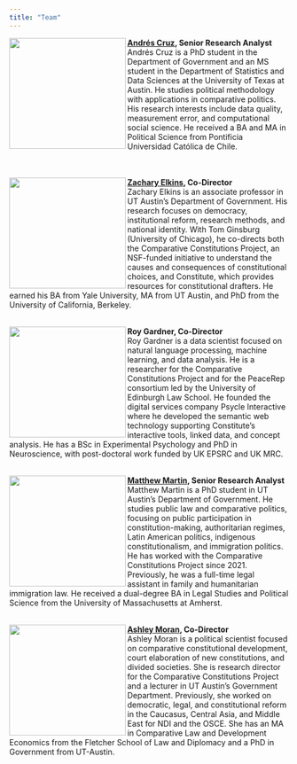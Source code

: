```yaml
---
title: "Team"
---
```


<img align="left" src="images/Cruz.png" width="210" height="200">

**[Andrés Cruz](https://arcruz0.github.io/), Senior Research Analyst**
<br>Andrés Cruz is a PhD student in the Department of Government and an MS student in the Department of Statistics and Data Sciences at the University of Texas at Austin. He studies political methodology with applications in comparative politics. His research interests include data quality, measurement error, and computational social science. He received a BA and MA in Political Science from Pontificia Universidad Católica de Chile.

<br><br><img align="left" src="images/Elkins.png" width="210" height="200">
**[Zachary Elkins](https://liberalarts.utexas.edu/government/faculty/elkinszs), Co-Director**
<br>Zachary Elkins is an associate professor in UT Austin’s Department of Government. His research focuses on democracy, institutional reform, research methods, and national identity. With Tom Ginsburg (University of Chicago), he co-directs both the Comparative Constitutions Project, an NSF-funded initiative to understand the causes and consequences of constitutional choices, and Constitute, which provides resources for constitutional drafters. He earned his BA from Yale University, MA from UT Austin, and PhD from the University of California, Berkeley.

<br><img align="left" src="images/Gardner.png" width="210" height="200">
**Roy Gardner, Co-Director**
<br>Roy Gardner is a data scientist focused on natural language processing, machine learning, and data analysis. He is a researcher for the Comparative Constitutions Project and for the PeaceRep consortium led by the University of Edinburgh Law School. He founded the digital services company Psycle Interactive where he developed the semantic web technology supporting Constitute’s interactive tools, linked data, and concept analysis. He has a BSc in Experimental Psychology and PhD in Neuroscience, with post-doctoral work funded by UK EPSRC and UK MRC.

<br><img align="left" src="images/Martin.png" width="210" height="200">
**[Matthew Martin](https://mattjamesmartin.github.io/), Senior Research Analyst**
<br>Matthew Martin is a PhD student in UT Austin’s Department of Government. He studies public law and comparative politics, focusing on public participation in constitution-making, authoritarian regimes, Latin American politics, indigenous constitutionalism, and immigration politics. He has worked with the Comparative Constitutions Project since 2021. Previously, he was a full-time legal assistant in family and humanitarian immigration law. He received a dual-degree BA in Legal Studies and Political Science from the University of Massachusetts at Amherst.

<br><img align="left" src="images/Moran.png" width="210" height="200">
**[Ashley Moran](https://liberalarts.utexas.edu/government/faculty/am49396), Co-Director**
<br>Ashley Moran is a political scientist focused on comparative constitutional development, court elaboration of new constitutions, and divided societies. She is research director for the Comparative Constitutions Project and a lecturer in UT Austin’s Government Department. Previously, she worked on democratic, legal, and constitutional reform in the Caucasus, Central Asia, and Middle East for NDI and the OSCE. She has an MA in Comparative Law and Development Economics from the Fletcher School of Law and Diplomacy and a PhD in Government from UT-Austin. 
